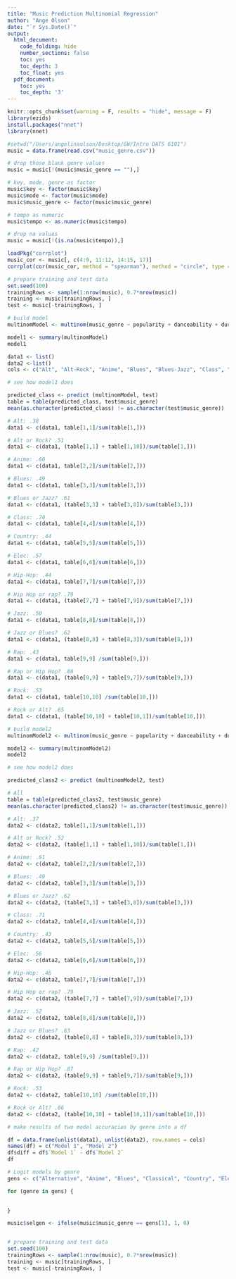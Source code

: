 ```yaml
---
title: "Music Prediction Multinomial Regression"
author: "Ange Olson"
date: "`r Sys.Date()`"
output:
  html_document:
    code_folding: hide
    number_sections: false
    toc: yes
    toc_depth: 3
    toc_float: yes
  pdf_document:
    toc: yes
    toc_depth: '3'
---
```


```r
knitr::opts_chunk$set(warning = F, results = "hide", message = F)
library(ezids)
install.packages("nnet")
library(nnet)
```

```r
#setwd("/Users/angelinaolson/Desktop/GW/Intro DATS 6101")
music = data.frame(read.csv("music_genre.csv"))

# drop those blank genre values 
music = music[!(music$music_genre == ""),]

# key, mode, genre as factor
music$key <- factor(music$key)
music$mode <- factor(music$mode)
music$music_genre <- factor(music$music_genre)

# tempo as numeric
music$tempo <- as.numeric(music$tempo)

# drop na values
music = music[!(is.na(music$tempo)),]
```

```r
loadPkg("corrplot")
music_cor <- music[, c(4:9, 11:12, 14:15, 17)]
corrplot(cor(music_cor, method = "spearman"), method = "circle", type = "upper")
```


```r
# prepare training and test data
set.seed(100)
trainingRows <- sample(1:nrow(music), 0.7*nrow(music))
training <- music[trainingRows, ]
test <- music[-trainingRows, ]
```

```r
# build model
multinomModel <- multinom(music_genre ~ popularity + danceability + duration_ms + energy + instrumentalness + key + liveness + mode + speechiness + tempo + valence, data=training) # multinom Model

model1 <- summary(multinomModel) 
model1
```

```r
data1 <- list()
data2 <-list()
cols <- c("Alt", "Alt-Rock", "Anime", "Blues", "Blues-Jazz", "Class", "Country", "Elec", "Hip-Hop", "HH-Rap", "Jazz", "Jazz-Blues", "Rap", "Rap-HH", "Rock", "Rock-Alt")
```

```r
# see how model1 does

predicted_class <- predict (multinomModel, test)
table = table(predicted_class, test$music_genre)
mean(as.character(predicted_class) != as.character(test$music_genre))

# Alt: .38
data1 <- c(data1, table[1,1]/sum(table[1,]))

# Alt or Rock? .51
data1 <- c(data1, (table[1,1] + table[1,10])/sum(table[1,]))

# Anime: .60
data1 <- c(data1, table[2,2]/sum(table[2,]))

# Blues: .49
data1 <- c(data1, table[3,3]/sum(table[3,]))

# Blues or Jazz? .61
data1 <- c(data1, (table[3,3] + table[3,8])/sum(table[3,]))

# Class: .70
data1 <- c(data1, table[4,4]/sum(table[4,]))

# Country: .44
data1 <- c(data1, table[5,5]/sum(table[5,]))

# Elec: .57
data1 <- c(data1, table[6,6]/sum(table[6,]))

# Hip-Hop: .44
data1 <- c(data1, table[7,7]/sum(table[7,]))

# Hip Hop or rap? .79
data1 <- c(data1, (table[7,7] + table[7,9])/sum(table[7,]))

# Jazz: .50
data1 <- c(data1, table[8,8]/sum(table[8,]))

# Jazz or Blues? .62
data1 <- c(data1, (table[8,8] + table[8,3])/sum(table[8,]))

# Rap: .43
data1 <- c(data1, table[9,9] /sum(table[9,]))

# Rap or Hip Hop? .88
data1 <- c(data1, (table[9,9] + table[9,7])/sum(table[9,]))

# Rock: .53
data1 <- c(data1, table[10,10] /sum(table[10,]))

# Rock or Alt? .65
data1 <- c(data1, (table[10,10] + table[10,1])/sum(table[10,]))
```

```r
# build model2
multinomModel2 <- multinom(music_genre ~ popularity + danceability + duration_ms + energy + instrumentalness + liveness + mode + speechiness + tempo + valence, data=training) # multinom Model

model2 <- summary(multinomModel2) 
model2
```

```r
# see how model2 does

predicted_class2 <- predict (multinomModel2, test)

# All
table = table(predicted_class2, test$music_genre)
mean(as.character(predicted_class2) != as.character(test$music_genre))

# Alt: .37
data2 <- c(data2, table[1,1]/sum(table[1,]))

# Alt or Rock? .52
data2 <- c(data2, (table[1,1] + table[1,10])/sum(table[1,]))

# Anime: .61
data2 <- c(data2, table[2,2]/sum(table[2,]))

# Blues: .49
data2 <- c(data2, table[3,3]/sum(table[3,]))

# Blues or Jazz? .62
data2 <- c(data2, (table[3,3] + table[3,8])/sum(table[3,]))

# Class: .71
data2 <- c(data2, table[4,4]/sum(table[4,]))

# Country: .43
data2 <- c(data2, table[5,5]/sum(table[5,]))

# Elec: .56
data2 <- c(data2, table[6,6]/sum(table[6,]))

# Hip-Hop: .46
data2 <- c(data2, table[7,7]/sum(table[7,]))

# Hip Hop or rap? .79
data2 <- c(data2, (table[7,7] + table[7,9])/sum(table[7,]))

# Jazz: .52
data2 <- c(data2, table[8,8]/sum(table[8,]))

# Jazz or Blues? .63
data2 <- c(data2, (table[8,8] + table[8,3])/sum(table[8,]))

# Rap: .42
data2 <- c(data2, table[9,9] /sum(table[9,]))

# Rap or Hip Hop? .87
data2 <- c(data2, (table[9,9] + table[9,7])/sum(table[9,]))

# Rock: .53
data2 <- c(data2, table[10,10] /sum(table[10,]))

# Rock or Alt? .66
data2 <- c(data2, (table[10,10] + table[10,1])/sum(table[10,]))
```

```r
# make results of two model accuracies by genre into a df

df = data.frame(unlist(data1), unlist(data2), row.names = cols)
names(df) = c("Model 1", "Model 2")
df$diff = df$`Model 1` - df$`Model 2`
df
```

```r
# Logit models by genre
gens <- c("Alternative", "Anime", "Blues", "Classical", "Country", "Electronic", "Hip-Hop", "Jazz", "Rap", "Rock")

for (genre in gens) {

  
}

music$selgen <- ifelse(music$music_genre == gens[1], 1, 0)


# prepare training and test data
set.seed(100)
trainingRows <- sample(1:nrow(music), 0.7*nrow(music))
training <- music[trainingRows, ]
test <- music[-trainingRows, ]
```


